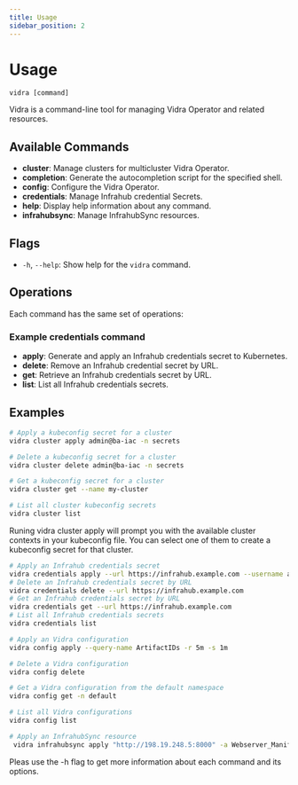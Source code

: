 ```yaml
---
title: Usage
sidebar_position: 2
---
```


# Usage

`vidra [command]`

Vidra is a command-line tool for managing Vidra Operator and related resources.

## Available Commands

- **cluster**: Manage clusters for multicluster Vidra Operator.
- **completion**: Generate the autocompletion script for the specified shell.
- **config**: Configure the Vidra Operator.
- **credentials**: Manage Infrahub credential Secrets.
- **help**: Display help information about any command.
- **infrahubsync**: Manage InfrahubSync resources.

## Flags

- `-h`, `--help`: Show help for the `vidra` command.

## Operations
Each command has the same set of operations:

### Example credentials command

- **apply**: Generate and apply an Infrahub credentials secret to Kubernetes.
- **delete**: Remove an Infrahub credential secret by URL.
- **get**: Retrieve an Infrahub credentials secret by URL.
- **list**: List all Infrahub credentials secrets.


## Examples
```sh
# Apply a kubeconfig secret for a cluster
vidra cluster apply admin@ba-iac -n secrets

# Delete a kubeconfig secret for a cluster
vidra cluster delete admin@ba-iac -n secrets

# Get a kubeconfig secret for a cluster
vidra cluster get --name my-cluster

# List all cluster kubeconfig secrets
vidra cluster list
```
 <Admonition type="note" title="Note">
 Runing vidra cluster apply will prompt you with the available cluster contexts in your kubeconfig file. You can select one of them to create a kubeconfig secret for that cluster.
 </Admonition>

```sh
# Apply an Infrahub credentials secret
vidra credentials apply --url https://infrahub.example.com --username admin --password secret
# Delete an Infrahub credentials secret by URL
vidra credentials delete --url https://infrahub.example.com
# Get an Infrahub credentials secret by URL
vidra credentials get --url https://infrahub.example.com
# List all Infrahub credentials secrets
vidra credentials list
```
```sh
# Apply an Vidra configuration
vidra config apply --query-name ArtifactIDs -r 5m -s 1m

# Delete a Vidra configuration
vidra config delete

# Get a Vidra configuration from the default namespace
vidra config get -n default

# List all Vidra configurations 
vidra config list 
```

```sh
# Apply an InfrahubSync resource
 vidra infrahubsync apply "http://198.19.248.5:8000" -a Webserver_Manifest -b main2 -d 2025-04-09T00:00:00Z -s https://kubernetes.default.svc -N default -e
 ```
 <Admonition type="note" title="Note">
 Pleas use the -h flag to get more information about each command and its options.
 </Admonition>

